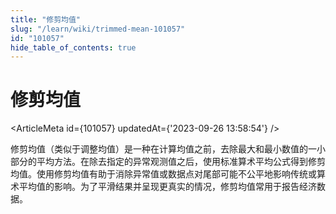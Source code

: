 ```yaml
---
title: "修剪均值"
slug: "/learn/wiki/trimmed-mean-101057"
id: "101057"
hide_table_of_contents: true
---
```



# 修剪均值

<ArticleMeta id={101057} updatedAt={'2023-09-26 13:58:54'} />
<div className='border-solid border-b border-t-0 my-4 border-[var(--ifm-color-gray-300)]' />

修剪均值（类似于调整均值）是一种在计算均值之前，去除最大和最小数值的一小部分的平均方法。在除去指定的异常观测值之后，使用标准算术平均公式得到修剪均值。使用修剪均值有助于消除异常值或数据点对尾部可能不公平地影响传统或算术平均值的影响。为了平滑结果并呈现更真实的情况，修剪均值常用于报告经济数据。
